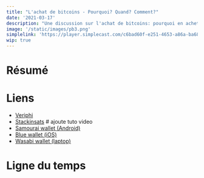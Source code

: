 ```yaml
---
title: "L'achat de bitcoins - Pourquoi? Quand? Comment?"
date: '2021-03-17'
description: "Une discussion sur l'achat de bitcoins: pourquoi en acheter, comment, à quel moment, et surtout comment gérer ton risque? 💡  🚧 Dispo le 17 mars"
image: '/static/images/pb3.png'
simplelink: 'https://player.simplecast.com/c6bad60f-e251-4653-a86a-ba68a2e0f345?dark=false'
wip: true
---
```


# Résumé


# Liens

- [Veriphi](https://veriphi.io/)
- [Stackinsats](https://stackinsat.com/) # ajoute tuto video
- [Samourai wallet (Android)](https://samouraiwallet.com/)
- [Blue wallet (iOS)](https://bluewallet.io/)
- [Wasabi wallet (laptop)](https://www.wasabiwallet.io/)

# Ligne du temps
